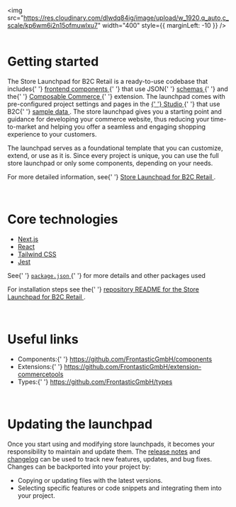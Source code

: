 
<Meta title="Introduction" />

<div data-theme='default'>

<img
  src="https://res.cloudinary.com/dlwdq84ig/image/upload/w_1920,q_auto,c_scale/kp6wm6i2n15ofmuwlxu7"
  width="400"
  style={{ marginLeft: -10 }}
/>
<br />
<br />

<h1 style={{ color: '#000000', fontFamily: 'Inter, sans-serif' }}>Getting started</h1>

<p style={{ fontSize: '14px' }}>
  The Store Launchpad for B2C Retail is a ready-to-use codebase that includes{' '}
  <a href="https://docs.commercetools.com/frontend-getting-started/development-concepts#components" target="_blank">
    frontend components
  </a>{' '}
  that use JSON{' '}
  <a href="https://docs.commercetools.com/frontend-development/schemas" target="_blank">
    schemas
  </a>{' '}
  and the{' '}
  <a href="https://docs.commercetools.com/frontend-development/using-the-commercetools-extension" target="_blank">
    Composable Commerce
  </a>{' '}
  extension. The launchpad comes with pre-configured project settings and pages in the
  <a href="https://docs.commercetools.com/frontend-studio/" target="_blank">
    {' '}
    Studio
  </a>{' '}
  that use B2C{' '}
  <a href="https://docs.commercetools.com/getting-started/explore-b2c-sample-data" target="_blank">
    sample data
  </a>
  . The store launchpad gives you a starting point and guidance for developing your commerce website, thus reducing your
  time-to-market and helping you offer a seamless and engaging shopping experience to your customers.
</p>

<p style={{ fontSize: '14px' }}>
  The launchpad serves as a foundational template that you can customize, extend, or use as it is. Since every project
  is unique, you can use the full store launchpad or only some components, depending on your needs.
</p>

<p style={{ fontSize: '14px' }}>
  For more detailed information, see{' '}
  <a href="https://docs.commercetools.com/frontend-development/b2c-store-launchpad-overview" target="_blank">
    Store Launchpad for B2C Retail
  </a>
  .
</p>

<br />

<h1 style={{ color: '#000000', fontFamily: 'Inter, sans-serif' }}>Core technologies</h1>

<ul style={{ fontSize: '14px' }}>
  <li>
    <a href="https://nextjs.org/" target="_blank">
      Next.js
    </a>
  </li>
  <li>
    <a href="https://react.dev/" target="_blank">
      React
    </a>
  </li>
  <li>
    <a href="https://tailwindcss.com/" target="_blank">
      Tailwind CSS
    </a>
  </li>
  <li>
    <a href="https://jestjs.io/" target="_blank">
      Jest
    </a>
  </li>
</ul>

<p style={{ fontSize: '14px' }}>
  See{' '}
  <a href="https://github.com/FrontasticGmbH/components/blob/master/package.json" target="_blank">
    <code>package.json</code>
  </a>{' '}
  for more details and other packages used
</p>

<p style={{ fontSize: '14px' }}>
  For installation steps see the{' '}
  <a
    href="https://github.com/FrontasticGmbH/components/tree/master?tab=readme-ov-file#frontastic-nextjs-starter"
    target="_blank"
  >
    repository README for the Store Launchpad for B2C Retail
  </a>
  .
</p>

<br />

<h1 style={{ color: '#000000', fontFamily: 'Inter, sans-serif' }}>Useful links</h1>

<ul style={{ fontSize: '14px' }}>
  <li>
    Components:{' '}
    <a href="https://github.com/FrontasticGmbH/components" target="_blank">
      https://github.com/FrontasticGmbH/components
    </a>
  </li>
  <li>
    Extensions:{' '}
    <a href="https://github.com/FrontasticGmbH/extension-commercetools" target="_blank">
      https://github.com/FrontasticGmbH/extension-commercetools
    </a>
  </li>
  <li>
    Types:{' '}
    <a href="https://github.com/FrontasticGmbH/types" target="_blank">
      https://github.com/FrontasticGmbH/types
    </a>
  </li>
</ul>

<br />

<h1 style={{ color: '#000000', fontFamily: 'Inter, sans-serif' }}>Updating the launchpad</h1>

<div style={{fontSize: '14px'}}>
<p>
    Once you start using and modifying store launchpads, it becomes your responsibility to maintain and update them.
    The <a href="https://docs.commercetools.com/docs/release-notes?topics=Store+launchpads&productArea=Frontend+Development&tab=product&product=Frontend" target="_blank">release notes</a> and <a href="https://github.com/FrontasticGmbH/components/blob/master/CHANGELOG.md" target="_blank">changelog</a> can be used to track new features, updates, and bug fixes. Changes can be backported into your project by:
</p>

<ul>
  <li>Copying or updating files with the latest versions.</li>
  <li>Selecting specific features or code snippets and integrating them into your project.</li>
</ul>

</div>

</div>
